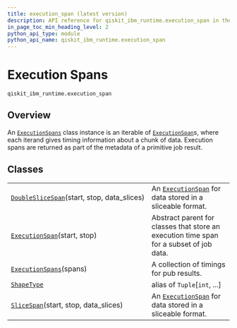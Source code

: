 ```yaml
---
title: execution_span (latest version)
description: API reference for qiskit_ibm_runtime.execution_span in the latest version of qiskit-ibm-runtime
in_page_toc_min_heading_level: 2
python_api_type: module
python_api_name: qiskit_ibm_runtime.execution_span
---
```


<span id="execution-spans-qiskit-ibm-runtime-execution-span" />

<span id="module-qiskit_ibm_runtime.execution_span" />

# Execution Spans

`qiskit_ibm_runtime.execution_span`

## Overview

An [`ExecutionSpans`](qiskit_ibm_runtime.execution_span.ExecutionSpans "qiskit_ibm_runtime.execution_span.ExecutionSpans") class instance is an iterable of [`ExecutionSpan`](qiskit_ibm_runtime.execution_span.ExecutionSpan "qiskit_ibm_runtime.execution_span.ExecutionSpan")s, where each iterand gives timing information about a chunk of data. Execution spans are returned as part of the metadata of a primitive job result.

## Classes

|                                                                                                                                                       |                                                                                                                                                                |
| ----------------------------------------------------------------------------------------------------------------------------------------------------- | -------------------------------------------------------------------------------------------------------------------------------------------------------------- |
| [`DoubleSliceSpan`](qiskit_ibm_runtime.execution_span.DoubleSliceSpan "qiskit_ibm_runtime.execution_span.DoubleSliceSpan")(start, stop, data\_slices) | An [`ExecutionSpan`](qiskit_ibm_runtime.execution_span.ExecutionSpan "qiskit_ibm_runtime.execution_span.ExecutionSpan") for data stored in a sliceable format. |
| [`ExecutionSpan`](qiskit_ibm_runtime.execution_span.ExecutionSpan "qiskit_ibm_runtime.execution_span.ExecutionSpan")(start, stop)                     | Abstract parent for classes that store an execution time span for a subset of job data.                                                                        |
| [`ExecutionSpans`](qiskit_ibm_runtime.execution_span.ExecutionSpans "qiskit_ibm_runtime.execution_span.ExecutionSpans")(spans)                        | A collection of timings for pub results.                                                                                                                       |
| [`ShapeType`](qiskit_ibm_runtime.execution_span.ShapeType "qiskit_ibm_runtime.execution_span.ShapeType")                                              | alias of `Tuple`\[`int`, ...]                                                                                                                                  |
| [`SliceSpan`](qiskit_ibm_runtime.execution_span.SliceSpan "qiskit_ibm_runtime.execution_span.SliceSpan")(start, stop, data\_slices)                   | An [`ExecutionSpan`](qiskit_ibm_runtime.execution_span.ExecutionSpan "qiskit_ibm_runtime.execution_span.ExecutionSpan") for data stored in a sliceable format. |

